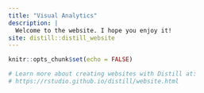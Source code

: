 ```yaml
---
title: "Visual Analytics"
description: |
  Welcome to the website. I hope you enjoy it!
site: distill::distill_website
---
```





```r
knitr::opts_chunk$set(echo = FALSE)

# Learn more about creating websites with Distill at:
# https://rstudio.github.io/distill/website.html

```